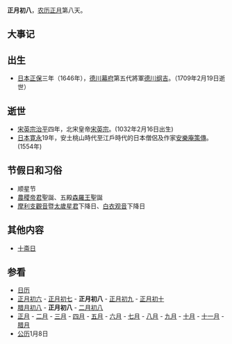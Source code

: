{{Lunar01Calendar}}
'''正月初八'''，[[农历|农历]][[正月|正月]]第八天。

==大事记==

==出生==
*[[日本|日本]][[正保|正保]]三年（1646年），[[德川幕府|德川幕府]]第五代將軍[[德川纲吉|德川纲吉]]。（1709年2月19日逝世）

==逝世==
*[[宋英宗|宋英宗]][[治平_(北宋)|治平]]四年，北宋皇帝[[宋英宗|宋英宗]]。(1032年2月16日出生)
*[[日本|日本]][[寛永|寛永]]19年，安土桃山時代至江戶時代的日本僧侶及作家[[安樂庵策傳|安樂庵策傳]]。(1554年)

==节假日和习俗==
*顺星节
*[[農稷帝君|農稷帝君]]聖誕、五殿[[森羅王|森羅王]]聖誕
*[[摩利支觀音|摩利支觀音]]暨[[太歲星君|太歲星君]]下降日、[[白衣观音|白衣观音]]下降日

==其他内容==
*[[十斋日|十斋日]]

==参看==
*[[历史上的今天|日历]]
*[[正月初六|正月初六]] - [[正月初七|正月初七]] - '''正月初八''' - [[正月初九|正月初九]] - [[正月初十|正月初十]]
*[[腊月初八|腊月初八]] - '''正月初八''' - [[二月初八|二月初八]]
*[[正月|正月]] - [[二月_(农历)|二月]] - [[三月_(农历)|三月]] - [[四月_(农历)|四月]] - [[五月_(农历)|五月]] - [[六月_(农历)|六月]] - [[七月_(农历)|七月]] - [[八月_(农历)|八月]] - [[九月_(农历)|九月]] - [[十月_(农历)|十月]] - [[十一月_(农历)|十一月]] - [[腊月|腊月]]
*[[公历|公历]]1月8日